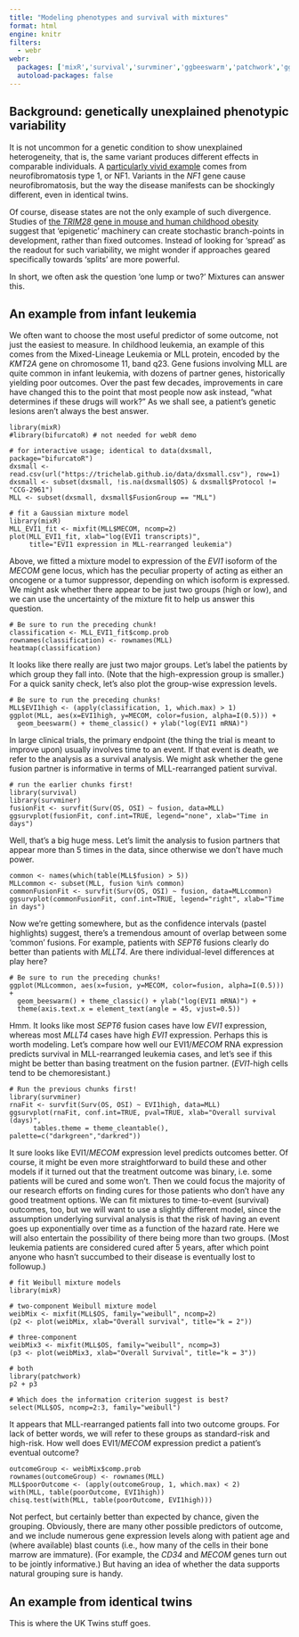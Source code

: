 ```yaml
---
title: "Modeling phenotypes and survival with mixtures"
format: html
engine: knitr
filters:
  - webr
webr:
  packages: ['mixR','survival','survminer','ggbeeswarm','patchwork','ggplot2']
  autoload-packages: false
---
```



## Background: genetically unexplained phenotypic variability

It is not uncommon for a genetic condition to show unexplained heterogeneity,
that is, the same variant produces different effects in comparable individuals. 
A <a href="https://www.youtube.com/watch?v=V0Hp3HnS8M4">particularly vivid example</a> comes from neurofibromatosis type 1, or NF1. 
Variants in the _NF1_ gene cause neurofibromatosis, but the way the disease 
manifests can be shockingly different, even in identical twins. 

Of course, disease states are not the only example of such divergence. Studies
of <a href="https://www.cell.com/fulltext/S0092-8674(15)01689-X">the _TRIM28_ gene in mouse and human childhood obesity</a> suggest that 'epigenetic' machinery
can create stochastic branch-points in development, rather than fixed outcomes.
Instead of looking for 'spread' as the readout for such variability, we might 
wonder if approaches geared specifically towards 'splits' are more powerful. 

In short, we often ask the question 'one lump or two?' Mixtures can answer this.


## An example from infant leukemia

We often want to choose the most useful predictor of some outcome, not just the
easiest to measure. In childhood leukemia, an example of this comes from
the Mixed-Lineage Leukemia or MLL protein, encoded by the _KMT2A_ gene on 
chromosome 11, band q23. Gene fusions involving MLL are quite common in infant
leukemia, with dozens of partner genes, historically yielding poor outcomes.
Over the past few decades, improvements in care have changed this to the point
that most people now ask instead, "what determines if these drugs will work?"
As we shall see, a patient's genetic lesions aren't always the best answer. 

```webr-r

library(mixR)
#library(bifurcatoR) # not needed for webR demo
 
# for interactive usage; identical to data(dxsmall, package="bifurcatoR")
dxsmall <- read.csv(url("https://trichelab.github.io/data/dxsmall.csv"), row=1)
dxsmall <- subset(dxsmall, !is.na(dxsmall$OS) & dxsmall$Protocol != "CCG-2961")
MLL <- subset(dxsmall, dxsmall$FusionGroup == "MLL")

# fit a Gaussian mixture model
library(mixR)
MLL_EVI1_fit <- mixfit(MLL$MECOM, ncomp=2)
plot(MLL_EVI1_fit, xlab="log(EVI1 transcripts)",
     title="EVI1 expression in MLL-rearranged leukemia")

```

Above, we fitted a mixture model to expression of the _EVI1_ isoform of the 
_MECOM_ gene locus, which has the peculiar property of acting as either an 
oncogene or a tumor suppressor, depending on which isoform is expressed. We 
might ask whether there appear to be just two groups (high or low), and we can
use the uncertainty of the mixture fit to help us answer this question. 

```webr-r

# Be sure to run the preceding chunk!
classification <- MLL_EVI1_fit$comp.prob
rownames(classification) <- rownames(MLL) 
heatmap(classification) 

```

It looks like there really are just two major groups. Let's label the patients 
by which group they fall into. (Note that the high-expression group is smaller.)
For a quick sanity check, let's also plot the group-wise expression levels. 

```webr-r

# Be sure to run the preceding chunks!
MLL$EVI1high <- (apply(classification, 1, which.max) > 1)
ggplot(MLL, aes(x=EVI1high, y=MECOM, color=fusion, alpha=I(0.5))) +
  geom_beeswarm() + theme_classic() + ylab("log(EVI1 mRNA)")

```

In large clinical trials, the primary endpoint (the thing the trial is meant
to improve upon) usually involves time to an event. If that event is death, 
we refer to the analysis as a survival analysis. We might ask whether the 
gene fusion partner is informative in terms of MLL-rearranged patient survival.

```webr-r

# run the earlier chunks first!
library(survival) 
library(survminer)
fusionFit <- survfit(Surv(OS, OSI) ~ fusion, data=MLL)
ggsurvplot(fusionFit, conf.int=TRUE, legend="none", xlab="Time in days")

```

Well, that's a big huge mess.  Let's limit the analysis to fusion partners that
appear more than 5 times in the data, since otherwise we don't have much power.

```webr-r

common <- names(which(table(MLL$fusion) > 5))
MLLcommon <- subset(MLL, fusion %in% common)
commonFusionFit <- survfit(Surv(OS, OSI) ~ fusion, data=MLLcommon)
ggsurvplot(commonFusionFit, conf.int=TRUE, legend="right", xlab="Time in days")

```

Now we're getting somewhere, but as the confidence intervals (pastel highlights)
suggest, there's a tremendous amount of overlap between some 'common' fusions.
For example, patients with _SEPT6_ fusions clearly do better than patients with
_MLLT4_. Are there individual-level differences at play here?

```webr-r

# Be sure to run the preceding chunks!
ggplot(MLLcommon, aes(x=fusion, y=MECOM, color=fusion, alpha=I(0.5))) +
  geom_beeswarm() + theme_classic() + ylab("log(EVI1 mRNA)") + 
  theme(axis.text.x = element_text(angle = 45, vjust=0.5))  

```

Hmm. It looks like most _SEPT6_ fusion cases have low _EVI1_ expression, whereas
most _MLLT4_ cases have high _EVI1_ expression. Perhaps this is worth modeling.
Let's compare how well our EVI1/_MECOM_ RNA expression predicts survival in 
MLL-rearranged leukemia cases, and let's see if this might be better than basing
treatment on the fusion partner. (_EVI1_-high cells tend to be chemoresistant.)

```webr-r

# Run the previous chunks first!
library(survminer)
rnaFit <- survfit(Surv(OS, OSI) ~ EVI1high, data=MLL)
ggsurvplot(rnaFit, conf.int=TRUE, pval=TRUE, xlab="Overall survival (days)",
      tables.theme = theme_cleantable(), palette=c("darkgreen","darkred"))

```

It sure looks like EVI1/_MECOM_ expression level predicts outcomes better. 
Of course, it might be even more straightforward to build these and other 
models if it turned out that the treatment outcome was binary, i.e. some 
patients will be cured and some won't. Then we could focus the majority of 
our research efforts on finding cures for those patients who don't have any
good treatment options. We can fit mixtures to time-to-event (survival) 
outcomes, too, but we will want to use a slightly different model, since 
the assumption underlying survival analysis is that the risk of having an 
event goes up exponentially over time as a function of the hazard rate. Here
we will also entertain the possibility of there being more than two groups. 
(Most leukemia patients are considered cured after 5 years, after which point
anyone who hasn't succumbed to their disease is eventually lost to followup.)

```webr-r

# fit Weibull mixture models
library(mixR) 

# two-component Weibull mixture model 
weibMix <- mixfit(MLL$OS, family="weibull", ncomp=2)
(p2 <- plot(weibMix, xlab="Overall survival", title="k = 2"))

# three-component
weibMix3 <- mixfit(MLL$OS, family="weibull", ncomp=3)
(p3 <- plot(weibMix3, xlab="Overall Survival", title="k = 3"))

# both
library(patchwork)
p2 + p3 

# Which does the information criterion suggest is best?
select(MLL$OS, ncomp=2:3, family="weibull")

```

It appears that MLL-rearranged patients fall into two outcome groups. For lack
of better words, we will refer to these groups as standard-risk and high-risk.
How well does EVI1/_MECOM_ expression predict a patient's eventual outcome?

```webr-r

outcomeGroup <- weibMix$comp.prob
rownames(outcomeGroup) <- rownames(MLL) 
MLL$poorOutcome <- (apply(outcomeGroup, 1, which.max) < 2)
with(MLL, table(poorOutcome, EVI1high))
chisq.test(with(MLL, table(poorOutcome, EVI1high)))

```

Not perfect, but certainly better than expected by chance, given the grouping.
Obviously, there are many other possible predictors of outcome, and we include 
numerous gene expression levels along with patient age and (where available) 
blast counts (i.e., how many of the cells in their bone marrow are immature). 
(For example, the _CD34_ and _MECOM_ genes turn out to be jointly informative.)
But having an idea of whether the data supports natural grouping sure is handy.



## An example from identical twins

This is where the UK Twins stuff goes. 


